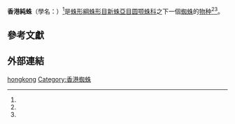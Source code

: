 {{Speciesbox 
 | taxon = Castianeira hongkong
 | authority = [[宋大祥|Song]], [[朱明生|Zhu]] & Wu, 1997
}}

'''香港純蛛'''（學名：{{lang|la|''Castianeira hongkong''}}）<ref name = "col279141"/>是[[蛛形綱|蛛形綱]][[蛛形目|蛛形目]][[新蛛亞目|新蛛亞目]][[圆颚蛛科|圆颚蛛科]]{{tsl|sv|Castianeira|純蛛屬}}之下一個[[蜘蛛|蜘蛛]]的[[物种|物种]]<ref name = "COL"/><ref name = "source"/>。

==參考文獻==
{{reflist |refs=
<ref name = "COL">{{cite COL |year=2011 |taxon=castianeira+hongkong}}</ref>
<ref name = "col279141">{{cite journal
 |last1=Song |first1=D. X.
 |last2=Zhu  |first2=M. S. 
 |last3=Wu |first3=K. Y.
 |year=1997
 |title=Some new species of the spiders from Hong Kong
 |journal=''[[Acta_arachnology_sinica|Acta arachnol. sin.]]''
  |volume=6 |pages=81-86 }}</ref>
<ref name = "source">''SpidCat: The World Spider Catalog''. Platnick N.I. & Raven R.J., 2008-01-07</ref>
}}

==外部連結==
{{生物分类学小作品}}
{{Taxonbar}}
[[Category:纯蛛属|hongkong]]
[[Category:香港蜘蛛|Category:香港蜘蛛]]